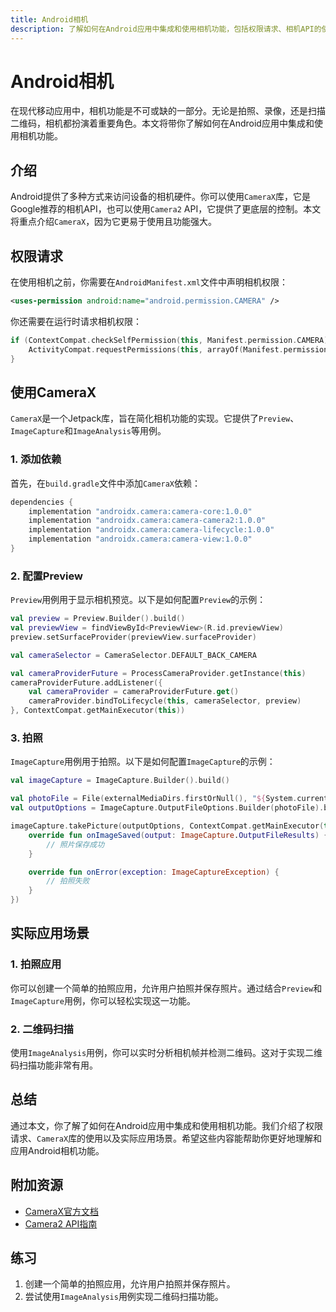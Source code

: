 ```yaml
---
title: Android相机
description: 了解如何在Android应用中集成和使用相机功能，包括权限请求、相机API的使用以及实际应用场景。
---
```


# Android相机

在现代移动应用中，相机功能是不可或缺的一部分。无论是拍照、录像，还是扫描二维码，相机都扮演着重要角色。本文将带你了解如何在Android应用中集成和使用相机功能。

## 介绍

Android提供了多种方式来访问设备的相机硬件。你可以使用`CameraX`库，它是Google推荐的相机API，也可以使用`Camera2` API，它提供了更底层的控制。本文将重点介绍`CameraX`，因为它更易于使用且功能强大。

## 权限请求

在使用相机之前，你需要在`AndroidManifest.xml`文件中声明相机权限：

```xml
<uses-permission android:name="android.permission.CAMERA" />
```

你还需要在运行时请求相机权限：

```kotlin
if (ContextCompat.checkSelfPermission(this, Manifest.permission.CAMERA) != PackageManager.PERMISSION_GRANTED) {
    ActivityCompat.requestPermissions(this, arrayOf(Manifest.permission.CAMERA), REQUEST_CAMERA_PERMISSION)
}
```

## 使用CameraX

`CameraX`是一个Jetpack库，旨在简化相机功能的实现。它提供了`Preview`、`ImageCapture`和`ImageAnalysis`等用例。

### 1. 添加依赖

首先，在`build.gradle`文件中添加`CameraX`依赖：

```groovy
dependencies {
    implementation "androidx.camera:camera-core:1.0.0"
    implementation "androidx.camera:camera-camera2:1.0.0"
    implementation "androidx.camera:camera-lifecycle:1.0.0"
    implementation "androidx.camera:camera-view:1.0.0"
}
```

### 2. 配置Preview

`Preview`用例用于显示相机预览。以下是如何配置`Preview`的示例：

```kotlin
val preview = Preview.Builder().build()
val previewView = findViewById<PreviewView>(R.id.previewView)
preview.setSurfaceProvider(previewView.surfaceProvider)

val cameraSelector = CameraSelector.DEFAULT_BACK_CAMERA

val cameraProviderFuture = ProcessCameraProvider.getInstance(this)
cameraProviderFuture.addListener({
    val cameraProvider = cameraProviderFuture.get()
    cameraProvider.bindToLifecycle(this, cameraSelector, preview)
}, ContextCompat.getMainExecutor(this))
```

### 3. 拍照

`ImageCapture`用例用于拍照。以下是如何配置`ImageCapture`的示例：

```kotlin
val imageCapture = ImageCapture.Builder().build()

val photoFile = File(externalMediaDirs.firstOrNull(), "${System.currentTimeMillis()}.jpg")
val outputOptions = ImageCapture.OutputFileOptions.Builder(photoFile).build()

imageCapture.takePicture(outputOptions, ContextCompat.getMainExecutor(this), object : ImageCapture.OnImageSavedCallback {
    override fun onImageSaved(output: ImageCapture.OutputFileResults) {
        // 照片保存成功
    }

    override fun onError(exception: ImageCaptureException) {
        // 拍照失败
    }
})
```

## 实际应用场景

### 1. 拍照应用

你可以创建一个简单的拍照应用，允许用户拍照并保存照片。通过结合`Preview`和`ImageCapture`用例，你可以轻松实现这一功能。

### 2. 二维码扫描

使用`ImageAnalysis`用例，你可以实时分析相机帧并检测二维码。这对于实现二维码扫描功能非常有用。

## 总结

通过本文，你了解了如何在Android应用中集成和使用相机功能。我们介绍了权限请求、`CameraX`库的使用以及实际应用场景。希望这些内容能帮助你更好地理解和应用Android相机功能。

## 附加资源

- [CameraX官方文档](https://developer.android.com/training/camerax)
- [Camera2 API指南](https://developer.android.com/guide/topics/media/camera)

## 练习

1. 创建一个简单的拍照应用，允许用户拍照并保存照片。
2. 尝试使用`ImageAnalysis`用例实现二维码扫描功能。

